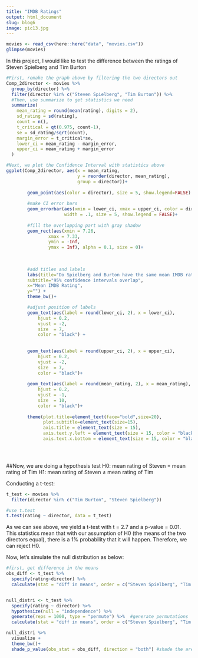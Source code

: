 ```yaml
---
title: "IMDB Ratings"
output: html_document
slug: blog6
image: pic13.jpg
---
```

```r
movies <- read_csv(here::here("data", "movies.csv"))
glimpse(movies)
```
In this project, I would like to test the difference between the ratings of Steven Spielberg and Tim Burton

```r
#First, remake the graph above by filtering the two directors out
Comp_2director <- movies %>% 
  group_by(director) %>% 
  filter(director %in% c("Steven Spielberg", "Tim Burton")) %>% 
  #Then, use summarize to get statistics we need
  summarize(
    mean_rating = round(mean(rating), digits = 2),
    sd_rating = sd(rating),
    count = n(),
    t_critical = qt(0.975, count-1),
    se = sd_rating/sqrt(count),
    margin_error = t_critical*se,
    lower_ci = mean_rating - margin_error,
    upper_ci = mean_rating + margin_error
  )

#Next, we plot the Confidence Interval with statistics above
ggplot(Comp_2director, aes(x = mean_rating,
                           y = reorder(director, mean_rating),
                           group = director))+
  
        geom_point(aes(color = director), size = 5, show.legend=FALSE) +
         
        #make CI error bars 
        geom_errorbar(aes(xmin = lower_ci, xmax = upper_ci, color = director),
                      width = .1, size = 5, show.legend = FALSE)+
  
        #fill the overlapping part with gray shadow
        geom_rect(aes(xmin = 7.26, 
                xmax = 7.33, 
                ymin = -Inf, 
                ymax = Inf), alpha = 0.1, size = 0)+
  
        
  
        #add titles and labels
        labs(title="Do Spielberg and Burton have the same mean IMDB ratings?",
        subtitle="95% confidence intervals overlap",
        x="Mean IMDB Rating",
        y="") +
        theme_bw()+

        #adjust position of labels
        geom_text(aes(label = round(lower_ci, 2), x = lower_ci),
            hjust = 0.2,       
            vjust = -2,        
            size  = 7,         
            color = "black") + 
  
  
        geom_text(aes(label = round(upper_ci, 2), x = upper_ci), 
            hjust = 0.2,       
            vjust = -2,        
            size  = 7,         
            color = "black")+ 
  
        geom_text(aes(label = round(mean_rating, 2), x = mean_rating), 
            hjust = 0.2,       
            vjust = -1,      
            size  = 10,         
            color = "black")+   
  
        theme(plot.title=element_text(face="bold",size=20),
              plot.subtitle=element_text(size=15),
              axis.title = element_text(size = 15),
              axis.text.y.left = element_text(size = 15, color = "black"),
              axis.text.x.bottom = element_text(size = 15, color = "black"))


                           


```
##Now, we are doing a hypothesis test 
H0: mean rating of Steven = mean rating of Tim
H1: mean rating of Steven ≠ mean rating of Tim

Conducting a t-test:
```r
t_test <- movies %>% 
  filter(director %in% c("Tim Burton", "Steven Spielberg"))

#use t.test
t.test(rating ~ director, data = t_test)

```
As we can see above, we yield a t-test with t = 2.7 and a p-value = 0.01. This statistics mean that with our assumption of H0 (the means of the two directors equal), there is a 1% probability that it will happen. Therefore, we can reject H0. 

Now, let's simulate the null distribution as below:
```r
#first, get difference in the means
obs_diff <- t_test %>% 
  specify(rating~director) %>% 
  calculate(stat = "diff in means", order = c("Steven Spielberg", "Tim Burton"))


null_distri <- t_test %>% 
  specify(rating ~ director) %>% 
  hypothesize(null = "independence") %>% 
  generate(reps = 1000, type = "permute") %>%  #generate permutations
  calculate(stat = "diff in means", order = c("Steven Spielberg", "Tim Burton"))

null_distri %>% 
  visualize +
  theme_bw()+
  shade_p_value(obs_stat = obs_diff, direction = "both") #shade the area of p value


```